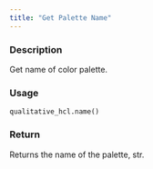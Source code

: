 ```yaml
---
title: "Get Palette Name"
---
```


### Description

Get name of color palette.

### Usage

<pre><code class='language-python'>qualitative_hcl.name()</code></pre>

### Return

Returns the name of the palette, str.
